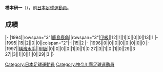 {{Infobox football biography
|name=橋本研一
|image=
|fullname=橋本研一
|birth_date={{Birth date and age|1975|4|16}}
|cityofbirth=[[神奈川縣|神奈川縣]]
|countryofbirth=[[日本|日本]]
|position=[[前鋒_(足球)|前鋒]]
|currentclub=
|years=1994-1996<br/>1997
|clubs=[[鹿島鹿角|鹿島鹿角]]<br/>[[橫濱水手|橫濱水手]]
|caps(goals)=
|nationalyears=
|nationalteam=
|nationalcaps(goals)=
}}
'''橋本研一'''（{{Bd|1975年|4月16日||}}），前[[日本|日本]][[足球|足球]][[運動員|運動員]]。

==成績==
{{Football player club statistics 1|YYN}}
{{Football player club statistics 2|JPN|YYN}}
|-
|1994||rowspan="3"|[[鹿島鹿角|鹿島鹿角]]||rowspan="3"|[[日本職業足球甲級聯賽|甲級]]||12||1||1||0||0||0||13||1
|-
|1995||15||2||0||0||colspan="2"|-||15||2
|-
|1996||0||0||0||0||0||0||0||0
|-
|1997||[[橫濱水手|橫濱水手]]||[[日本職業足球甲級聯賽|甲級]]||0||0||0||0||1||0||1||0
{{Football player club statistics 3|1|JPN}}27||3||1||0||1||0||29||3
{{Football player club statistics 5}}27||3||1||0||1||0||29||3
|}

{{Japan-sport-bio-stub}}
{{Soccer-player-stub}}
[[Category:日本足球運動員|Category:日本足球運動員]]
[[Category:神奈川縣足球運動員|Category:神奈川縣足球運動員]]